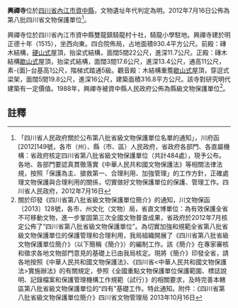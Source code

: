 {{msg:四川省文物保護單位
|名稱 = 興禪寺
|編號 = 204
|圖片 = 
|級別 = S8
|分類 = 
|時代 = [[明代|明代]]
|地点 = [[四川省|四川省]][[內江市|內江市]][[資中縣|資中縣]]
|坐標 =
|登錄 = 2012年7月16日
}}
'''興禪寺'''位於[[四川省|四川省]][[內江市|內江市]][[資中縣|資中縣]]，文物遺址年代判定為明。2012年7月16日公佈為第八批四川省文物保護單位<ref>「四川省人民政府關於公布第八批省級文物保護單位名單的通知」，川府函[2012]149號，各市（州）、縣（市、區）人民政府，省政府各部門、各直屬機構：省政府核定四川省第八批省級文物保護單位（共計484處），現予公布。各地、各部門要認真貫徹落實《中華人民共和國文物保護法》等相關法律法規，按照「保護為主、搶救第一、合理利用、加強管理」的工作方針，正確處理文物保護與合理利用的關係，切實做好文物保護單位的保護、管理工作。四川省人民政府，2012年7月16日</ref>。

興禪寺位於四川省內江市資中縣雙龍鎮騎龍村十社，騎龍小學駐地。興禪寺建於明正德十年（1515），坐西向東。四合院佈局，占地面積930.4平方公尺。前殿：磚木結構，[[硬山式|硬山式]]屋頂，抬梁式結構，面闊5間22公尺，進深11.7公尺。正殿：磚木結構[[歇山式|歇山式]]屋頂，抬梁式結構，面闊3間17.6公尺，進深13.4公尺，通高11公尺，素-{面}-台基高1公尺，階梯式踏通5級。觀音殿：木結構重簷[[歇山式|歇山式]]屋頂，穿逗式梁架，面闊5間19.8公尺，進深16公尺，建築面積316.8平方公尺。該寺對研究明代建築有一定價值。1988年，興禪寺被資中縣人民政府公佈為縣級文物保護單位<ref>關於印發《四川省第八批省級文物保護單位簡介》的通知，川文物保函〔2013〕128號，各市、州文化（文物）局，省直文博單位：為有效保護全省不可移動文物，進一步鞏固第三次全國文物普查成果，省政府於2012年7月核定公佈了“四川省第八批省級文物保護單位”。為切實加強和規範全省第八批省級文物保護單位的保護管理和合理利用，我局組織開展了《四川省第八批省級文物保護單位簡介》（以下簡稱《簡介》）的編制工作。該《簡介》在專家審核和徵求各地文物部門意見的基礎上已由我局核定。現將《簡介》印發全省，請各地按照《中華人民共和國文物保護法》、《四川省<中華人民共和國文物保護法>實施辦法》的有關規定，參照《全國重點文物保護單位保護範圍、標誌說明、記錄檔案和保護管理機構工作規範（試行）》的相關要求，及時完善本轄區第八批省級文物保護單位的“四有”基礎工作。特此通知。附件：《四川省第八批省級文物保護單位簡介》四川省文物管理局  2013年10月16日</ref>。
==註釋==
{{reflist}}